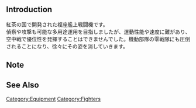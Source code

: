 {{EquipmentInfo|249}}

==Introduction==
紅茶の国で開発された複座艦上戦闘機です。<br>
偵察や攻撃も可能な多用途運用を目指しましたが、運動性能や速度に難があり、空中戦で優位性を発揮することはできませんでした。機動部隊の零戦隊にも圧倒されることになり、徐々にその姿を消していきます。

==Note==


==See Also==
{{Equipmentlist}}
[[Category:Equipment]]
[[Category:Fighters]]
